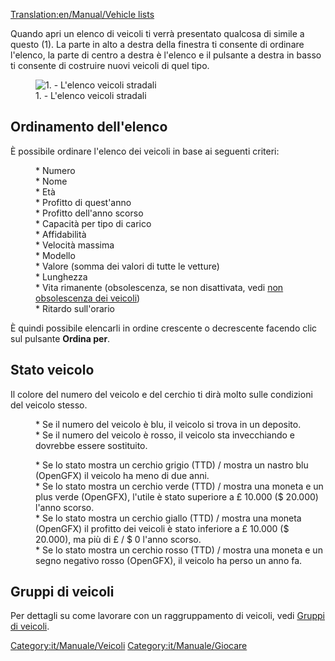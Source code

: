 [[Translation:en/Manual/Vehicle lists]]

Quando apri un elenco di veicoli ti verrà presentato qualcosa di simile a questo (1). La parte in alto a destra della finestra ti consente di ordinare l'elenco, la parte di centro a destra è l'elenco e il pulsante a destra in basso ti consente di costruire nuovi veicoli di quel tipo.

[[File:en/Manual/Vehicle list.png|center|frame|1. - L'elenco veicoli stradali]]

== Ordinamento dell'elenco ==

È possibile ordinare l'elenco dei veicoli in base ai seguenti criteri:
: * Numero
: * Nome
: * Età
: * Profitto di quest'anno
: * Profitto dell'anno scorso
: * Capacità per tipo di carico
: * Affidabilità
: * Velocità massima
: * Modello
: * Valore (somma dei valori di tutte le vetture)
: * Lunghezza
: * Vita rimanente (obsolescenza, se non disattivata, vedi [[it/Archivio/Manuale/Settaggi/Non obsolescenza dei veicoli|non obsolescenza dei veicoli]])
: * Ritardo sull'orario

È quindi possibile elencarli in ordine crescente o decrescente facendo clic sul pulsante '''Ordina per'''.

== Stato veicolo ==
Il colore del numero del veicolo e del cerchio ti dirà molto sulle condizioni del veicolo stesso.
: * Se il numero del veicolo è blu, il veicolo si trova in un deposito.
: * Se il numero del veicolo è rosso, il veicolo sta invecchiando e dovrebbe essere sostituito.

: * Se lo stato mostra un cerchio grigio (TTD) / mostra un nastro blu (OpenGFX) il veicolo ha meno di due anni.
: * Se lo stato mostra un cerchio verde (TTD) / mostra una moneta e un plus verde (OpenGFX), l'utile è stato superiore a £ 10.000 ($ 20.000) l'anno scorso.
: * Se lo stato mostra un cerchio giallo (TTD) / mostra una moneta (OpenGFX) il profitto dei veicoli è stato inferiore a £ 10.000 ($ 20.000), ma più di £ / $ 0 l'anno scorso.
: * Se lo stato mostra un cerchio rosso (TTD) / mostra una moneta e un segno negativo rosso (OpenGFX), il veicolo ha perso un anno fa.

== Gruppi di veicoli ==
Per dettagli su come lavorare con un raggruppamento di veicoli, vedi [[it/Manuale/Gruppi veicoli|Gruppi di veicoli]].

[[Category:it/Manuale/Veicoli]]
[[Category:it/Manuale/Giocare]]